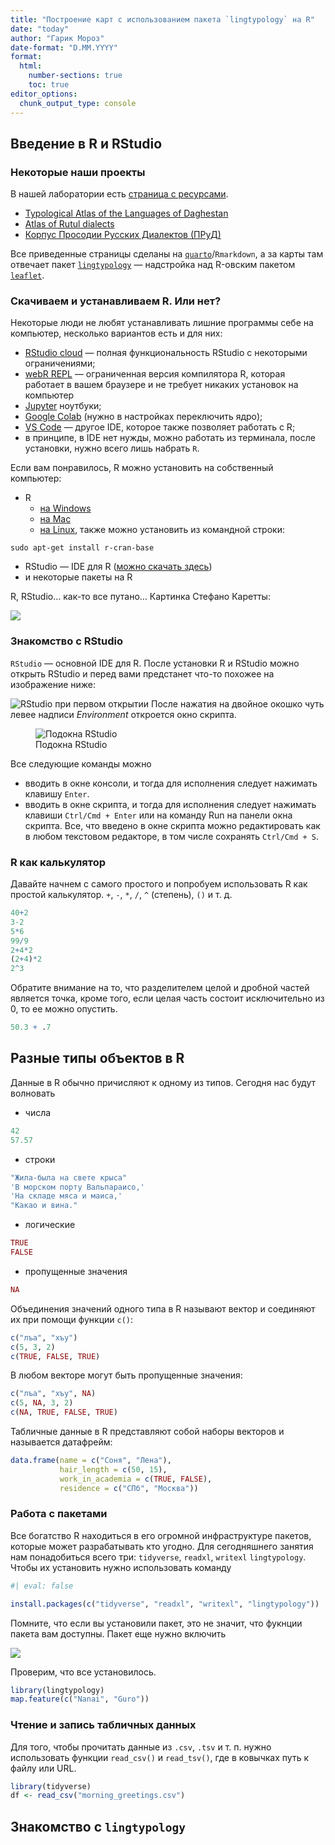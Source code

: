 ```yaml
---
title: "Построение карт с использованием пакета `lingtypology` на R"
date: "today"
author: "Гарик Мороз"
date-format: "D.MM.YYYY"
format:
  html:
    number-sections: true
    toc: true
editor_options: 
  chunk_output_type: console
---
```


## Введение в R и RStudio

### Некоторые наши проекты

В нашей лаборатории есть [страница с ресурсами](http://lingconlab.ru/).

- [Typological Atlas of the Languages of Daghestan](http://lingconlab.ru/dagatlas/)
- [Atlas of Rutul dialects](https://lingconlab.github.io/rutul_dialectology/)
- [Корпус Просодии Русских Диалектов (ПРуД)](https://lingconlab.github.io/PRuD/)

Все приведенные страницы сделаны на [`quarto`](https://quarto.org/)/`Rmarkdown`, а за карты там отвечает пакет [`lingtypology`](https://ropensci.github.io/lingtypology/) --- надстройка над R-овским пакетом [`leaflet`](https://rstudio.github.io/leaflet/).

### Скачиваем и устанавливаем R. Или нет?

Некоторые люди не любят устанавливать лишние программы себе на компьютер, несколько вариантов есть и для них:

- [RStudio cloud](https://posit.co/download/rstudio-desktop/) --- полная функциональность RStudio с некоторыми ограничениями;
- [webR REPL](https://webr.r-wasm.org/latest/) --- ограниченная версия компилятора R, которая работает в вашем браузере и не требует никаких установок на компьютер
- [Jupyter](https://jupyter.org/) ноутбуки;
- [Google Colab](https://colab.research.google.com) (нужно в настройках переключить ядро);
- [VS Code](https://code.visualstudio.com/) --- другое IDE, которое также позволяет работать с R;
- в принципе, в IDE нет нужды, можно работать из терминала, после установки, нужно всего лишь набрать `R`.

Если вам понравилось, R можно установить на собственный компьютер:

- R
    - [на Windows](https://cran.r-project.org/bin/windows/base/)
    - [на Mac](https://cran.r-project.org/bin/macosx/)
    - [на Linux](https://cran.rstudio.com/bin/linux/), также можно установить из командной строки:
    
```
sudo apt-get install r-cran-base
```

- RStudio --- IDE для R ([можно скачать здесь](https://www.rstudio.com/products/rstudio/download/))
- и некоторые пакеты на R

R, RStudio... как-то все путано... Картинка Стефано Каретты:

![](images/03_r_vs_rstudio.png)

### Знакомство с RStudio

`RStudio` --- основной IDE для R. После установки R и RStudio можно открыть RStudio и перед вами предстанет что-то похожее на изображение ниже:

![RStudio при первом открытии](images/01_01_rstudio_initial_view.png)
После нажатия на двойное окошко чуть левее надписи *Environment* откроется окно скрипта.

![Подокна RStudio](images/01_02_rstudio_initial_view.png)

Все следующие команды можно 

- вводить в окне консоли, и тогда для исполнения следует нажимать клавишу `Enter`.
- вводить в окне скрипта, и тогда для исполнения следует нажимать клавиши `Ctrl/Cmd + Enter` или на команду Run на панели окна скрипта. Все, что введено в окне скрипта можно редактировать как в любом текстовом редакторе, в том числе сохранять `Ctrl/Cmd + S`.

### R как калькулятор

Давайте начнем с самого простого и попробуем использовать R как простой калькулятор. `+`, `-`, `*`, `/`, `^` (степень), `()` и т. д.

```r
40+2
3-2
5*6
99/9
2+4*2
(2+4)*2
2^3
```

Обратите внимание на то, что разделителем целой и дробной частей является точка, кроме того, если целая часть состоит исключительно из 0, то ее можно опустить. 

```r
50.3 + .7
```

## Разные типы объектов в R

Данные в R обычно причисляют к одному из типов. Сегодня нас будут волновать

- числа
```r
42
57.57
```

- строки

```r
"Жила-была на свете крыса"
'В морском порту Вальпараисо,'
'На складе мяса и маиса,'
"Какао и вина."
```

- логические 

```r
TRUE
FALSE
```

- пропущенные значения
```r
NA
```

Объединения значений одного типа в R называют вектор и соединяют их при помощи функции `c()`:

```r
c("лъа", "хъу")
c(5, 3, 2)
c(TRUE, FALSE, TRUE)
```

В любом векторе могут быть пропущенные значения:

```r
c("лъа", "хъу", NA)
c(5, NA, 3, 2)
c(NA, TRUE, FALSE, TRUE)
```

Табличные данные в R представляют собой наборы векторов и называется датафрейм:

```r
data.frame(name = c("Соня", "Лена"),
           hair_length = c(50, 15),
           work_in_academia = c(TRUE, FALSE),
           residence = c("СПб", "Москва"))
```

### Работа с пакетами

Все богатство R находиться в его огромной инфраструктуре пакетов, которые может разрабатывать кто угодно. Для сегодняшнего занятия нам понадобиться всего три: `tidyverse`, `readxl`, `writexl` `lingtypology`. Чтобы их установить нужно использовать команду 

```r
#| eval: false

install.packages(c("tidyverse", "readxl", "writexl", "lingtypology"))
```

Помните, что если вы установили пакет, это не значит, что фукнции пакета вам доступны. Пакет еще нужно включить

![](images/02_install.png)

Проверим, что все установилось.

```r
library(lingtypology)
map.feature(c("Nanai", "Guro"))
```

### Чтение и запись табличных данных

Для того, чтобы прочитать данные из `.csv`, `.tsv` и т. п. нужно использовать функции `read_csv()` и `read_tsv()`, где в ковычках путь к файлу или URL.

```r
library(tidyverse)
df <- read_csv("morning_greetings.csv")
```


## Знакомство с `lingtypology`



